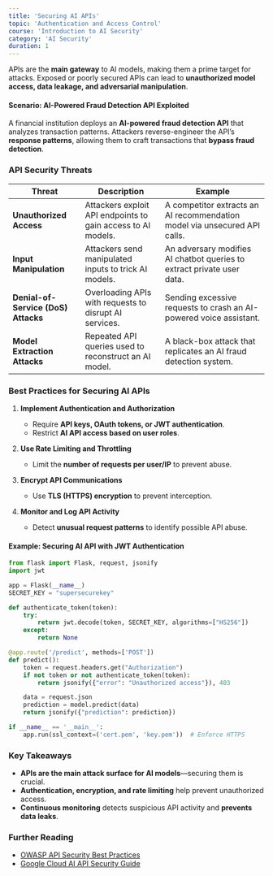 ```yaml
---
title: 'Securing AI APIs'
topic: 'Authentication and Access Control'
course: 'Introduction to AI Security'
category: 'AI Security'
duration: 1
---
```


APIs are the **main gateway** to AI models, making them a prime target for attacks. Exposed or poorly secured APIs can lead to **unauthorized model access, data leakage, and adversarial manipulation**.

#### **Scenario: AI-Powered Fraud Detection API Exploited**

A financial institution deploys an **AI-powered fraud detection API** that analyzes transaction patterns. Attackers reverse-engineer the API’s **response patterns**, allowing them to craft transactions that **bypass fraud detection**.

### API Security Threats

| Threat                              | Description                                                  | Example                                                                   |
| ----------------------------------- | ------------------------------------------------------------ | ------------------------------------------------------------------------- |
| **Unauthorized Access**             | Attackers exploit API endpoints to gain access to AI models. | A competitor extracts an AI recommendation model via unsecured API calls. |
| **Input Manipulation**              | Attackers send manipulated inputs to trick AI models.        | An adversary modifies AI chatbot queries to extract private user data.    |
| **Denial-of-Service (DoS) Attacks** | Overloading APIs with requests to disrupt AI services.       | Sending excessive requests to crash an AI-powered voice assistant.        |
| **Model Extraction Attacks**        | Repeated API queries used to reconstruct an AI model.        | A black-box attack that replicates an AI fraud detection system.          |

### Best Practices for Securing AI APIs

1. **Implement Authentication and Authorization**

   - Require **API keys, OAuth tokens, or JWT authentication**.
   - Restrict **AI API access based on user roles**.

2. **Use Rate Limiting and Throttling**

   - Limit the **number of requests per user/IP** to prevent abuse.

3. **Encrypt API Communications**

   - Use **TLS (HTTPS) encryption** to prevent interception.

4. **Monitor and Log API Activity**
   - Detect **unusual request patterns** to identify possible API abuse.

#### Example: Securing AI API with JWT Authentication

```python
from flask import Flask, request, jsonify
import jwt

app = Flask(__name__)
SECRET_KEY = "supersecurekey"

def authenticate_token(token):
    try:
        return jwt.decode(token, SECRET_KEY, algorithms=["HS256"])
    except:
        return None

@app.route('/predict', methods=['POST'])
def predict():
    token = request.headers.get("Authorization")
    if not token or not authenticate_token(token):
        return jsonify({"error": "Unauthorized access"}), 403

    data = request.json
    prediction = model.predict(data)
    return jsonify({"prediction": prediction})

if __name__ == '__main__':
    app.run(ssl_context=('cert.pem', 'key.pem'))  # Enforce HTTPS
```

### Key Takeaways

- **APIs are the main attack surface for AI models**—securing them is crucial.
- **Authentication, encryption, and rate limiting** help prevent unauthorized access.
- **Continuous monitoring** detects suspicious API activity and **prevents data leaks**.

### Further Reading

- [OWASP API Security Best Practices](https://owasp.org/)
- [Google Cloud AI API Security Guide](https://cloud.google.com/security/)
